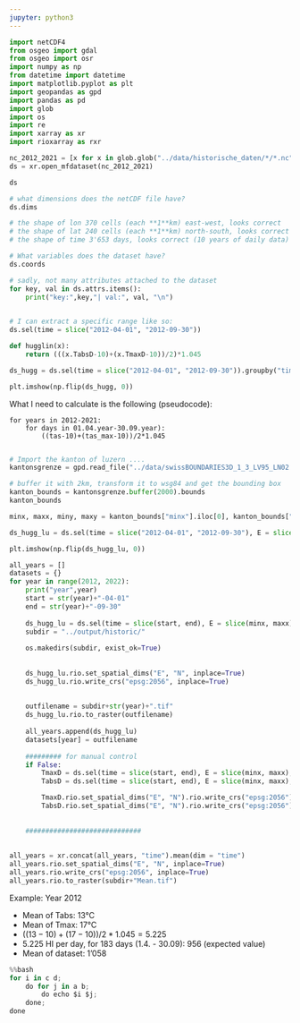 ```yaml
---
jupyter: python3
---
```


```python
import netCDF4
from osgeo import gdal
from osgeo import osr
import numpy as np
from datetime import datetime
import matplotlib.pyplot as plt
import geopandas as gpd
import pandas as pd
import glob
import os
import re
import xarray as xr
import rioxarray as rxr
```

```python
nc_2012_2021 = [x for x in glob.glob("../data/historische_daten/*/*.nc") if re.search(".+201[2-9]|202[0-1]\d{8}", x)]
ds = xr.open_mfdataset(nc_2012_2021)
```

```python
ds
```

```python
# what dimensions does the netCDF file have?
ds.dims

# the shape of lon 370 cells (each **1**km) east-west, looks correct
# the shape of lat 240 cells (each **1**km) north-south, looks correct
# the shape of time 3'653 days, looks correct (10 years of daily data)
```

```python
# What variables does the dataset have?
ds.coords
```

```python
# sadly, not many attributes attached to the dataset
for key, val in ds.attrs.items():
    print("key:",key,"| val:", val, "\n")
    
```

```python
# I can extract a specific range like so:
ds.sel(time = slice("2012-04-01", "2012-09-30"))
```

```python
def hugglin(x):
    return (((x.TabsD-10)+(x.TmaxD-10))/2)*1.045

ds_hugg = ds.sel(time = slice("2012-04-01", "2012-09-30")).groupby("time").map(hugglin).sum(dim="time")

plt.imshow(np.flip(ds_hugg, 0))
```


What I need to calculate is the following (pseudocode):

```
for years in 2012-2021:
    for days in 01.04.year-30.09.year):
        ((tas-10)+(tas_max-10))/2*1.045
        
```

```python
# Import the kanton of luzern ....
kantonsgrenze = gpd.read_file("../data/swissBOUNDARIES3D_1_3_LV95_LN02.gdb/", layer = "TLM_KANTONSGEBIET").query("NAME == 'Luzern'") # fiona.listlayers("data/swissBOUNDARIES3D_1_3_LV95_LN02.gdb/")

# buffer it with 2km, transform it to wsg84 and get the bounding box
kanton_bounds = kantonsgrenze.buffer(2000).bounds
kanton_bounds
```

```python
minx, maxx, miny, maxy = kanton_bounds["minx"].iloc[0], kanton_bounds["maxx"].iloc[0], kanton_bounds["miny"].iloc[0], kanton_bounds["maxy"].iloc[0]
```

```python
ds_hugg_lu = ds.sel(time = slice("2012-04-01", "2012-09-30"), E = slice(minx, maxx), N = slice(miny, maxy)).groupby("time").map(hugglin).sum(dim="time")

plt.imshow(np.flip(ds_hugg_lu, 0))
```

```python
all_years = []
datasets = {}
for year in range(2012, 2022):
    print("year",year)
    start = str(year)+"-04-01"
    end = str(year)+"-09-30"
    
    ds_hugg_lu = ds.sel(time = slice(start, end), E = slice(minx, maxx), N = slice(miny, maxy)).groupby("time").map(hugglin).sum(dim="time")
    subdir = "../output/historic/"
    
    os.makedirs(subdir, exist_ok=True)
           
        
    ds_hugg_lu.rio.set_spatial_dims("E", "N", inplace=True)
    ds_hugg_lu.rio.write_crs("epsg:2056", inplace=True)
    
    
    outfilename = subdir+str(year)+".tif"
    ds_hugg_lu.rio.to_raster(outfilename)
            
    all_years.append(ds_hugg_lu)
    datasets[year] = outfilename
    
    ######### for manual control
    if False:
        TmaxD = ds.sel(time = slice(start, end), E = slice(minx, maxx), N = slice(miny, maxy))["TmaxD"].mean(dim = "time")
        TabsD = ds.sel(time = slice(start, end), E = slice(minx, maxx), N = slice(miny, maxy))["TabsD"].mean(dim = "time")

        TmaxD.rio.set_spatial_dims("E", "N").rio.write_crs("epsg:2056").rio.to_raster(subdir+str(year)+"_Tmax_mean.tif")
        TabsD.rio.set_spatial_dims("E", "N").rio.write_crs("epsg:2056").rio.to_raster(subdir+str(year)+"_Tabs_mean.tif")
    
       
    #############################
         
    
all_years = xr.concat(all_years, "time").mean(dim = "time")
all_years.rio.set_spatial_dims("E", "N", inplace=True)
all_years.rio.write_crs("epsg:2056", inplace=True)
all_years.rio.to_raster(subdir+"Mean.tif")


```

Example: Year 2012

- Mean of Tabs: 13°C
- Mean of Tmax: 17°C
- $((13-10)+(17-10))/2*1.045= 5.225$
- 5.225 HI per day, for 183 days (1.4. - 30.09): 956 (expected value)
- Mean of dataset: 1'058





```python
%%bash
for i in c d; 
    do for j in a b; 
        do echo $i $j; 
    done; 
done
```

